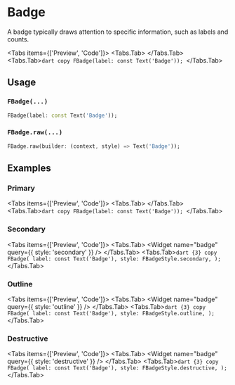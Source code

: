 
# Badge

A badge typically draws attention to specific information, such as labels and counts.

<LinkBadgeGroup>
  <LinkBadge label="API Reference" href="https://pub.dev/documentation/forui/latest/forui.widgets.badge/" />
</LinkBadgeGroup>

<Tabs items={['Preview', 'Code']}>
  <Tabs.Tab>
    <Widget name="badge" query={{}} />
  </Tabs.Tab>
  <Tabs.Tab>```dart copy FBadge(label: const Text('Badge')); ```</Tabs.Tab>
</Tabs>

## Usage

### `FBadge(...)`

```dart copy
FBadge(label: const Text('Badge'));
```

### `FBadge.raw(...)`

```dart copy
FBadge.raw(builder: (context, style) => Text('Badge'));
```

## Examples

### Primary

<Tabs items={['Preview', 'Code']}>
  <Tabs.Tab>
    <Widget name="badge" query={{}} />
  </Tabs.Tab>
  <Tabs.Tab>```dart copy FBadge(label: const Text('Badge')); ```</Tabs.Tab>
</Tabs>

### Secondary

<Tabs items={['Preview', 'Code']}>
  <Tabs.Tab>
    <Widget name="badge" query={{ style: 'secondary' }} />
  </Tabs.Tab>
  <Tabs.Tab>```dart {3} copy FBadge( label: const Text('Badge'), style: FBadgeStyle.secondary, ); ```</Tabs.Tab>
</Tabs>

### Outline

<Tabs items={['Preview', 'Code']}>
  <Tabs.Tab>
    <Widget name="badge" query={{ style: 'outline' }} />
  </Tabs.Tab>
  <Tabs.Tab>```dart {3} copy FBadge( label: const Text('Badge'), style: FBadgeStyle.outline, ); ```</Tabs.Tab>
</Tabs>

### Destructive

<Tabs items={['Preview', 'Code']}>
  <Tabs.Tab>
    <Widget name="badge" query={{ style: 'destructive' }} />
  </Tabs.Tab>
  <Tabs.Tab>```dart {3} copy FBadge( label: const Text('Badge'), style: FBadgeStyle.destructive, ); ```</Tabs.Tab>
</Tabs>
